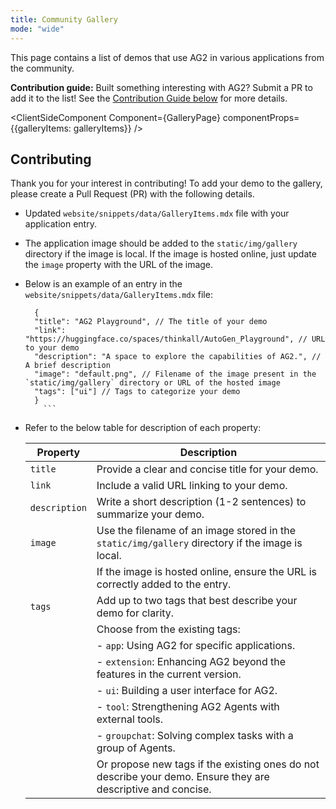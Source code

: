 ```yaml
---
title: Community Gallery
mode: "wide"
---
```



This page contains a list of demos that use AG2 in various applications from the community.

**Contribution guide:**
Built something interesting with AG2? Submit a PR to add it to the list! See the [Contribution Guide below](#contributing) for more details.

<ClientSideComponent Component={GalleryPage} componentProps={{galleryItems: galleryItems}} />


## Contributing
Thank you for your interest in contributing! To add your demo to the gallery, please create a Pull Request (PR) with the following details.

  - Updated `website/snippets/data/GalleryItems.mdx` file with your application entry.

  - The application image should be added to the `static/img/gallery` directory if the image is local. If the image is hosted online, just update the `image` property with the URL of the image.

  - Below is an example of an entry in the `website/snippets/data/GalleryItems.mdx` file:

    ```
      {
      "title": "AG2 Playground", // The title of your demo
      "link": "https://huggingface.co/spaces/thinkall/AutoGen_Playground", // URL to your demo
      "description": "A space to explore the capabilities of AG2.", // A brief description
      "image": "default.png", // Filename of the image present in the `static/img/gallery` directory or URL of the hosted image
      "tags": ["ui"] // Tags to categorize your demo
      }
		```
  - Refer to the below table for description of each property:

    | Property     | Description                                                                                         |
    |--------------|-----------------------------------------------------------------------------------------------------|
    | `title`      | Provide a clear and concise title for your demo.                                                    |
    | `link`       | Include a valid URL linking to your demo.                                                           |
    | `description`| Write a short description (1-2 sentences) to summarize your demo.                                   |
    | `image`      | Use the filename of an image stored in the `static/img/gallery` directory if the image is local.    |
    |              | If the image is hosted online, ensure the URL is correctly added to the entry.                      |
    | `tags`       | Add up to two tags that best describe your demo for clarity.                                        |
    |              | Choose from the existing tags:                                                                      |
    |              | - `app`: Using AG2 for specific applications.                                                   |
    |              | - `extension`: Enhancing AG2 beyond the features in the current version.                        |
    |              | - `ui`: Building a user interface for AG2.                                                      |
    |              | - `tool`: Strengthening AG2 Agents with external tools.                                         |
    |              | - `groupchat`: Solving complex tasks with a group of Agents.                                        |
    |              | Or propose new tags if the existing ones do not describe your demo. Ensure they are descriptive and concise. |
